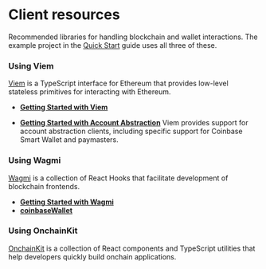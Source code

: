


# Client resources

Recommended libraries for handling blockchain and wallet interactions. The example project in the [Quick Start](../quick-start) guide uses all three of these.

### Using Viem

[Viem](https://viem.sh/) is a TypeScript interface for Ethereum that provides low-level stateless primitives for interacting with Ethereum.

- **[Getting Started with Viem](https://viem.sh/docs/getting-started.html)**

- **[Getting Started with Account Abstraction](https://viem.sh/account-abstraction#getting-started-with-account-abstraction)**
  Viem provides support for account abstraction clients, including specific support for Coinbase Smart Wallet and paymasters.

### Using Wagmi

[Wagmi](https://wagmi.sh/) is a collection of React Hooks that facilitate development of blockchain frontends.

- **[Getting Started with Wagmi](https://wagmi.sh/react/getting-started)**
- **[coinbaseWallet](https://wagmi.sh/react/api/connectors/coinbaseWallet)**

### Using OnchainKit

[OnchainKit](https://onchainkit.xyz/) is a collection of React components and TypeScript utilities that help developers quickly build
onchain applications.


<FeedbackWidget />
